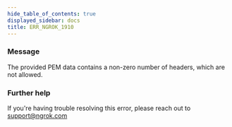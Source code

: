 ```yaml
---
hide_table_of_contents: true
displayed_sidebar: docs
title: ERR_NGROK_1910
---
```


### Message

The provided PEM data contains a non-zero number of headers, which are not allowed.

### Further help

If you're having trouble resolving this error, please reach out to [support@ngrok.com](mailto:support@ngrok.com?subject=Help%20with%20ERR_NGROK_1910)
